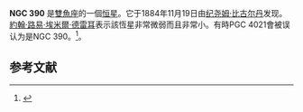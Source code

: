{{NGCInfoBox|NGCID=NGC 390|發現者=Bigourdan|發現日期=1884年11月19日|其他編號=|曆元=J2000.0|赤經=1時7分53.7秒
|赤緯=32°26'1"|星座=雙魚座|星體=星系|星等=|表面亮度=|藍等=}}

'''NGC 390''' 是[[雙魚座|雙魚座]]的一個[[恒星|恒星]]。它于1884年11月19日由[[纪尧姆·比古尔丹|纪尧姆·比古尔丹]]发现。[[約翰·路易·埃米爾·德雷耳|約翰·路易·埃米爾·德雷耳]]表示該恆星非常微弱而且非常小。有時PGC 4021會被误认为是NGC 390。<ref name="NGC 390">{{cite web|title=New General Catalog Objects: NGC 350 - 399|url=http://cseligman.com/text/atlas/ngc3a.htm#390|publisher=Cseligman|access-date=January 5, 2017|archive-date=2018-07-24|archive-url=https://web.archive.org/web/20180724125707/http://cseligman.com/text/atlas/ngc3a.htm#390}}</ref>。

==参考文献==
{{reflist}}

{{NGCReference|390}}
{{Catalogs|NGC=390}}

{{Galaxy-stub}}